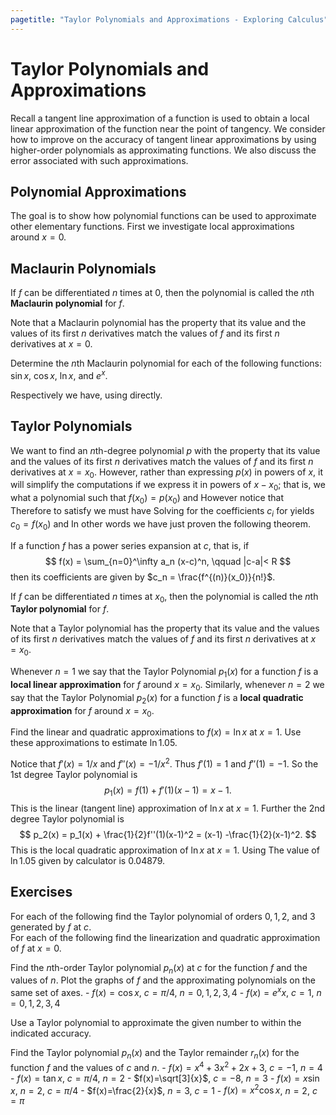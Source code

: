 ```yaml
---
pagetitle: "Taylor Polynomials and Approximations - Exploring Calculus"
---
```

# Taylor Polynomials and Approximations

Recall a tangent line approximation of a function is used to obtain a local linear approximation of the function near the point of tangency. 
We consider how to improve on the accuracy of tangent linear approximations by using higher-order polynomials as approximating functions. 
We also discuss the error associated with such approximations. 


## Polynomial Approximations

The goal is to show how polynomial functions can be used to approximate other elementary functions. 
First we investigate local approximations around $x=0$. 


## Maclaurin Polynomials

::: {#def- } 
If $f$ can be differentiated $n$ times at 0, then the polynomial 
\begin{equation}
\label{mp}
p_n(x) =f(0) + f'(0)x + \frac{f''(0)}{2!}x^2 + \frac{f'''(0)}{3!}x^3 + \cdots +\frac{f^{(n)}(0)}{n!}x^n 
\end{equation}
is called the $n$th \index{Maclaurin polynomial} **Maclaurin polynomial**  for $f$. 
::: 

Note that a Maclaurin polynomial has the property that its value and the values of its first $n$ derivatives match the values of $f$ and its first $n$ derivatives at $x=0$. 

::: {#exm- } 
Determine the $n$th Maclaurin polynomial for each of the following functions: $\sin x$, $\cos x$, $\ln x$, and $e^x$. 
::: 

::: {.solution }
Respectively we have,
\begin{align*}
\sin x \qquad & p_n(x) = x - \frac{x^3}{6}+\frac{x^5}{120} - \frac{x^7}{5040} + \cdots + \frac{(-1)^{(n-1)}}{(2n-1)!} x^{2n-1} \\
\cos x \qquad & p_n(x) = 1 - \frac{x^2}{2}+\frac{x^4}{24} -\frac{x^6}{720}+\cdots  + \frac{(-1)^{(n-1)}}{(2n-2)!} x^{2n-2} \\
e^x \qquad & p_n(x) = 1+x +\frac{1}{2!}x^2 +\frac{1}{3!} x^3+\cdots +\frac{1}{n!} x^n 
\end{align*}
using \eqref{mp} directly.
::: 



## Taylor Polynomials

We want to find an $n$th-degree polynomial $p$ with the property that its value and the values of its first $n$ derivatives match the values of $f$ and its first $n$ derivatives at $x=x_0$. 
However, rather than expressing $p(x)$ in powers of $x$, it will simplify the computations if we express it in powers of $x-x_0$; that is, we what a polynomial 
\begin{equation}
\label{tpdef}
p(x) = c_0 +c_1(x-x_0)+ c_2 (x-x_0)^2  +\cdots + c_n (x-x_0)^n
\end{equation}
such that $f(x_0) = p(x_0)$ and 
\begin{align}
\label{cond}
f'(x_0) = p'(x_0), 
\quad f''(x_0) = p''(x_0), 
\quad \ldots, 
\quad f^{(n)}(x_0) = p^{(n)}(x_0)
\end{align}
However notice that
\begin{align*}
p(x) & = c_0 +c_1(x-x_0) + c_2 (x-x_0)^2 + c_3 (x-x_0)^3 +\cdots + c_n (x-x_0)^n \\
p'(x) & = c_1+ 2c_2 (x-x_0) + 3 c_3 (x-x_0)^2  + \cdots + n c_n (x-x_0)^{n-1} \\
p''(x) & = 2 c_2 + 3 c_3 (x-x_0) +\cdots + n (n-1) c_n (x-x_0)^{n-2} \\
p'''(x) & = 3 c_3 +\cdots + n (n-1)(n-2) c_n (x-x_0)^{n-3} \\
& \vdots \\
p^{(n)}(x) & =  n(n-1)(n-2)\cdots (1) c_n \\
\end{align*}
Therefore to satisfy \eqref{cond} we must have 
\begin{align*}
f(x_0) & = p(x_0) = c_0 \\
f'(x_0) & = p(x_0) = c_1 \\
f''(x_0) & = p(x_0) = 2c_2 =2! \,  c_2 \\
f'''(x_0) & = p(x_0) = 6 c_3 =3! \, c_3 \\
& \vdots \\
f^{(n)}(x_0) & = p^{(n)}(x_0) = n(n-1)(n-2)\cdots (1) c_n = n! c_n.
\end{align*}
Solving for the coefficients $c_i$ for \eqref{tpdef} yields $c_0 = f(x_0)$ and 
\begin{align*}
\quad c_1 = f'(x_0),
\quad c_2 = \frac{f''(x_0)}{2!},
\quad c_3 = \frac{f'''(x_0)}{3!},
\quad \ldots, 
\quad c_n = \frac{f^{(n)}(x_0)}{n!},
\end{align*}
In other words we have just proven the following theorem.

::: {#thm- } 
If a function $f$ has a power series expansion at $c$, that is, if 
$$
f(x) = \sum_{n=0}^\infty a_n (x-c)^n, \qquad |c-a|< R
$$
then its coefficients are given by $c_n = \frac{f^{(n)}(x_0)}{n!}$.
::: 

::: {#def- } 
If $f$ can be differentiated $n$ times at $x_0$, then the polynomial 
\begin{align*}
p_n(x) = f(x_0) + & f'(x_0)(x-x_0)  + \frac{f''(x_0)}{2!}(x-x_0)^2 \\
& + \frac{f'''(x_0)}{3!}(x-x_0)^3 + \cdots +\frac{f^{(n)}(x_0)}{n!}(x-x_0)^n 
\end{align*}
is called the $n$th \index{Taylor polynomial} **Taylor polynomial**  for $f$. 
::: 

Note that a Taylor polynomial has the property that its value and the values of its first $n$ derivatives match the values of $f$ and its first $n$ derivatives at $x=x_0$. 

Whenever $n=1$ we say that the Taylor Polynomial $p_1(x)$ for a function $f$ is a \index{local linear approximation} **local linear approximation**  for $f$ around $x=x_0$. 
Similarly, whenever $n=2$ we say that the Taylor Polynomial $p_2(x)$ for a function $f$ is a \index{local quadratic approximation} **local quadratic approximation**  for $f$ around $x=x_0$. 

::: {#exm- } 
Find the linear and quadratic approximations to $f(x)=\ln x$ at $x=1$. 
Use these approximations to estimate $\ln 1.05$. 
::: 

::: {.solution }
Notice that $f'(x)=1/x$ and $f''(x)=-1/x^2$. 
Thus $f'(1)=1$ and $f''(1)=-1$. 
So the 1st degree Taylor polynomial is 
$$
p_1(x) = f(1)+f'(1)(x-1)=x-1.
$$
This is the linear (tangent line) approximation of $\ln x$ at $x=1$. 
Further the 2nd degree Taylor polynomial is 
$$
p_2(x) = p_1(x) + \frac{1}{2}f''(1)(x-1)^2 = (x-1) -\frac{1}{2}(x-1)^2.
$$
This is the local quadratic approximation of $\ln x$ at $x=1$. 
Using 
\begin{align*}
p_1(1.05) & =1.05-1=0.05 \\
p_2(1.05) & = (1.05-1) -\frac{1}{2}(1.05-1)^2 = 0.04875. 
\end{align*}
The value of $\ln 1.05$ given by calculator is $0.04879$. 
::: 



## Exercises


::: {#exr- } 
For each of the following find the Taylor polynomial of orders $0, 1, 2,$ and 3 generated by $f$ at $c$.
\begin{multicols}{2}
 - $f(x)=1/x$, $c=2$
- $f(x)=1/(x+2)$, $c=0$
- $f(x)=\sqrt{x}$, $c=4$
- $f(x)=\sin x$, $c=\pi/6$
 
\end{multicols}
::: 


::: {#exr- } 
For each of the following find the linearization and quadratic approximation of $f$ at $x=0$.
\begin{multicols}{3}
 - $f(x)=\ln (\sin x)$
- $f(x)=1/\sqrt{1-x^2}$
- $f(x)=e^{\cos x}$
 
\end{multicols}
::: 

::: {#exr- } 
Find the $n$th-order Taylor polynomial $p_n(x)$ at $c$ for the function $f$ and the values of $n$. 
Plot the graphs of $f$ and the approximating polynomials on the same set of axes.
 - $f(x)=\cos x$, $c=\pi/4$, $n=0,1,2,3,4$
- $f(x)=e^x x$, $c=1$, $n=0,1,2,3,4$
 
::: 

::: {#exr- } 
Use a Taylor polynomial to approximate the given number to within the indicated accuracy. 
\begin{multicols}{3}
 - $e^{0.2}$, $0.0001$
- $-\frac{1}{2.1}$, $0.0005$
- $\sin 69^\circ$, $0.0001$
 
\end{multicols}
::: 

::: {#exr- } 
Find the Taylor polynomial $p_n(x)$ and the Taylor remainder $r_n(x)$ for the function $f$ and the values of $c$ and $n$.
 - $f(x)=x^4+3x^2+2x+3$, $c=-1$, $n=4$
- $f(x) =\tan x$, $c=\pi/4$, $n=2$
- $f(x)=\sqrt[3]{x}$, $c=-8$, $n=3$
- $f(x)= x\sin x$, $n=2$, $c=\pi/4$
- $f(x)=\frac{2}{x}$, $n=3$, $c=1$
- $f(x)=x^2\cos x$, $n=2$, $c=\pi$
 
::: 


